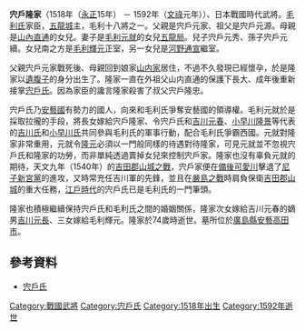 {{japanese|japanese=宍戸 隆家|kana=ししど たかいえ|romaji=Shishido Takaie|kyujitai=宍戶 隆家}}

'''宍戶隆家'''（1518年（[[永正|永正]]15年） － 1592年（[[文祿|文祿]]元年））、日本戰國時代武將。[[毛利氏|毛利氏]]家臣，[[五龍城|五龍城]]主，毛利十八將之一。父親是宍戶元家、祖父是宍戶元源。母親是[[山內直通|山內直通]]的女兒。妻子是[[毛利元就|毛利元就]]的女兒[[五龍局|五龍局]]。兒子宍戶元秀、孫子宍戶元續。女兒南之方是[[毛利輝元|毛利輝元]]正室，另一女兒是[[河野通宣_(左京大夫)|河野通宣]]繼室。

父親宍戶元家戰死後、母親回到娘家[[山内家|山内家]]居住，不過不久發現已經懷孕，於是隆家以[[遺腹子|遺腹子]]的身分出生了。隆家一直在外祖父山内直通的保護下長大、成年後重新接掌[[宍戶氏|宍戶氏]]。因為家臣的讒言隆家殺害了叔父宍戶隆忠。

宍戶氏乃[[安藝國|安藝國]]有勢力的國人，向來和毛利氏爭奪安藝國的領導權。毛利元就於是採取拉攏的手段，將長女嫁給宍戶隆家、令宍戶氏和[[吉川元春|吉川元春]]、[[小早川隆景|小早川隆景]]等代表的[[吉川氏|吉川氏]]和[[小早川氏|小早川氏]]共同參與毛利氏的軍事行動，配合毛利氏爭霸西國。元就對隆家非常重用，元就令[[毛利隆元|隆元]]必須以一門般同樣的待遇對待隆家，可見元就並不忽視宍戶氏和隆家的功勞，而非單純透過賣掉女兒來控制宍戶家。隆家也沒有辜負元就的期待，天文九年（1540年）的[[吉田郡山城之戰|吉田郡山城之戰]]，宍戶家便在[[備後國|備後]][[可愛川|可愛川]]擊退了[[尼子氏|尼子]][[新宮黨|新宮黨]]的進攻，又時常充任吉川軍的先鋒，並且在[[嚴島之戰|嚴島之戰]]時肩負保衛[[吉田郡山城|吉田郡山城]]的重大任務，[[江戶時代|江戶時代]]的宍戶氏已是毛利氏的一門筆頭。

隆家也積極繼續保持宍戶氏和毛利氏之間的婚姻關係，隆家次女嫁給吉川元春的嫡男[[吉川元長|吉川元長]]、三女嫁給毛利輝元。隆家於74歲時逝世。墓所位於[[廣島縣|廣島縣]][[安藝高田市|安藝高田市]]。

== 參考資料 ==
*[http://www2.harimaya.com/sengoku/html/sisido_k.html 宍戶氏]{{Wayback|url=http://www2.harimaya.com/sengoku/html/sisido_k.html |date=20080520011552 }}

{{Samurai-stub}}
{{DEFAULTSORT:Shishido Takaie}}
[[Category:戰國武將|Category:戰國武將]]
[[Category:宍戶氏|Category:宍戶氏]]
[[Category:1518年出生|Category:1518年出生]]
[[Category:1592年逝世|Category:1592年逝世]]